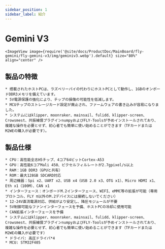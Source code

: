 ```yaml
---
sidebar_position: 1
sidebar_label: 紹介
---
```




# Gemini V3

    <ImageView image={require('@site/docs/ProductDoc/MainBoard/fly-gemini/fly-gemini-v3/img/geminiv3.webp').default} size="80%" align="center" />

## 製品の特徴
    * 搭載されたホストPCは、ラズベリーパイの代わりにホストPCとして動作し、1GBのオンボードDDR3メモリを備えています。
    * 5V電源保護の強化により、チップの損傷の可能性を低減します。
    * MCUチップのストレージカード設定が廃止され、ファームウェアの書き込みが容易になりました。
    * システムにはklipper、moonraker、mainsail、fulidd、klipper-screen、Crowsmest、共振補償プラグインnumpyおよびFLY-Toolsが予めインストールされており、複雑な操作を必要とせず、初心者でも簡単に使い始めることができます（TFカードまたはM2WEの購入が必要です）。


## 製品仕様

    * CPU：高性能全志H5チップ、4コア64ビットCortex-A53
    * GPU：高性能6コアMali 450、ピクセルフィルレートが2.7gpixel/s以上
    * RAM：1GB DDR3（GPUと共有）
    * ROM：最大128GB SDCARD対応
    * 周辺機器：Spi x2、UART x2、USB x4（USB 2.0 x3、OTG x1）、Micro HDMI x1、Eth x1（100M）、CAN x1
    * インターフェース：オンボードM.2インターフェース、WIFI、eMMC等の拡張が可能（専用プロトコル、FLY π以外のM.2デバイスには接続しないでください）
    * 12-24V直流電源対応、供給がより安定し、降圧モジュールが不要
    * 5V制御可能なファンインターフェースを予備、ホストPCの冷却に使用可能
    * CAN拡張インターフェースを予備
    * システムにはklipper、moonraker、mainsail、fulidd、klipper-screen、Crowsmest、共振補償プラグインnumpyおよびFLY-Toolsが予めインストールされており、複雑な操作を必要とせず、初心者でも簡単に使い始めることができます（TFカードまたはM2WEの購入が必要です）
    * ドライバ: 高圧ドライバ*4
    * MCU: STM32F405

